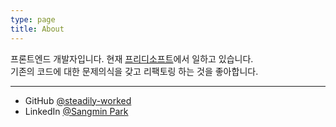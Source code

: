 ```yaml
---
type: page
title: About
---
```


프론트엔드 개발자입니다. 현재 [프리디소프트](https://freedsoft.oopy.io)에서 일하고 있습니다.<br />
기존의 코드에 대한 문제의식을 갖고 리팩토링 하는 것을 좋아합니다.

---

- GitHub [@steadily-worked](https://github.com/steadily-worked)
- LinkedIn [@Sangmin Park](https://www.linkedin.com/in/sangmin-park-52373122a/)
